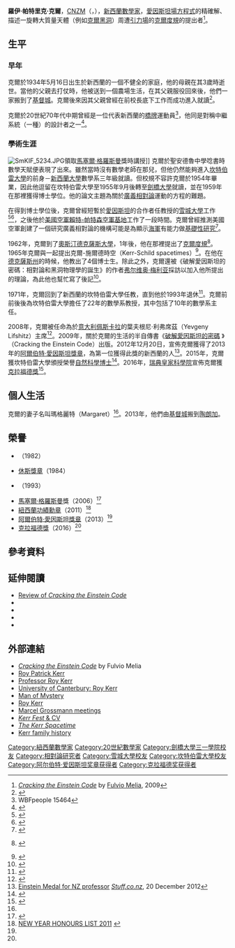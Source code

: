{{NoteTA|G1=物理學}}
{{Infobox scientist
|name              = 羅伊·克爾<br/>Roy Kerr
|image             = Roy_Kerr_with_his_wife.jpg
|caption           = 克爾與他的妻子瑪格麗特，2009年
|image_size        = 250px
|birth_date        = {{birth date and age|1934|5|16}}
|birth_place       = {{NZD}}{{link-en|庫勞 (新西蘭)|Kurow, New Zealand|庫勞}}
|death_date        =
|death_place       =
|residence         =
|citizenship       =
|nationality       = {{NZD}}
|ethnicity         =
|field             = [[數學|數學]]、[[理論物理學|理論物理學]]、[[天文學|天文學]]
|work_institutions =
|alma_mater        =
|doctoral_advisor  =
|doctoral_students =
|known_for         = [[克爾度規|克爾度規]]（克爾真空）
|author_abbrev_bot =
|author_abbrev_zoo =
|influences        =
|influenced        =
|prizes            =  [[休斯獎章|休斯獎章]]（1984）<br>{{link-en|新西蘭皇家學會盧瑟福勳章|Rutherford Medal (RSNZ)}}（1993）<br/>[[阿爾伯特·愛因斯坦獎章|阿爾伯特·愛因斯坦獎章]]（2013）<br/>[[克拉福德獎|克拉福德獎]]（2016）
|religion          =
|footnotes         =
|signature         =
}}

'''羅伊·帕特里克·克爾'''，[[紐西蘭功績勳章|CNZM]]（{{lang-en|'''Roy Patrick Kerr'''}}，{{bd|1934年|5月16日|||}}），[[新西蘭|新西蘭]][[數學家|數學家]]，[[愛因斯坦場方程式|愛因斯坦場方程式]]的精確解、描述一旋轉大質量天體（例如[[克爾黑洞|克爾黑洞]]）周遭[[引力場|引力場]]的[[克爾度規|克爾度規]]的提出者<ref>[http://www.press.uchicago.edu/presssite/metadata.epl?mode=synopsis&bookkey=409020 ''Cracking the Einstein Code''] {{webarchive|url=https://web.archive.org/web/20100619144727/http://www.press.uchicago.edu/presssite/metadata.epl?mode=synopsis&bookkey=409020 |date=2010-06-19 }} by [[Fulvio_Melia|Fulvio Melia]], 2009</ref>。

== 生平 ==
=== 早年 ===
克爾於1934年5月16日出生於新西蘭{{link-en|庫勞 (新西蘭)|Kurow, New Zealand|庫勞}}的一個不健全的家庭，他的母親在其3歲時逝世。當他的父親去打仗時，他被送到一個農場生活，在其父親服役回來後，他們一家搬到了[[基督城|基督城]]。克爾後來因其父親曾經在前校長底下工作而成功進入{{link-en|聖安德魯中學|St. Andrew's College, Christchurch}}就讀<ref name="Bright sparks">{{cite news |last=McCrone |first=John |title=Bright sparks and black holes |url=http://www.stuff.co.nz/the-press/christchurch-life/8372542/Bright-sparks-and-black-holes |accessdate=2 March 2013 |newspaper=[[The_Press|The Press]] |date=2 March 2013 |page=C2 |archive-date=2018-03-24 |archive-url=https://web.archive.org/web/20180324102232/http://www.stuff.co.nz/the-press/christchurch-life/8372542/Bright-sparks-and-black-holes |dead-url=no }}</ref>。

克爾於20世紀70年代中期曾經是一位代表新西蘭的[[橋牌|橋牌]]運動員<ref>WBFpeople 15464</ref>，他同是對稱中繼系統（一種{{link-en|投標系統|Bidding system}}）的設計者之一<ref>{{Cite web |url=http://www.bridgeguys.com/Conventions/symmetric_club_opening_bids.html |title=Symmetric Relay System at BridgeGuys.com |access-date=2015-03-25 |archive-url=https://web.archive.org/web/20160819160700/http://www.bridgeguys.com/Conventions/symmetric_club_opening_bids.html |archive-date=2016-08-19 |dead-url=yes }}</ref>。

=== 學術生涯 ===
[[File:SmKIF_5234.JPG|thumb]]領取[[馬塞爾·格羅斯曼|馬塞爾·格羅斯曼]]獎時講授]]
克爾於聖安德魯中學唸書時數學天賦便表現了出來。雖然當時沒有數學老師在那兒，但他仍然能夠進入[[坎特伯雷大學|坎特伯雷大學]]的前身－[[新西蘭大學|新西蘭大學]]數學系三年級就讀。但校規不容許克爾於1954年畢業，因此他逗留在坎特伯雷大學至1955年9月後轉至[[劍橋大學|劍橋大學]]就讀，並在1959年在那裡獲得博士學位。他的論文主題為關於[[廣義相對論|廣義相對論]]運動的方程的難題。

在得到博士學位後，克爾曾經短暫於[[愛因斯坦|愛因斯坦]]的合作者{{link-en|彼得·伯格曼|Peter Bergmann}}任教授的[[雪城大學|雪城大學]]工作<ref>{{Cite web |url=http://www.aps.org/programs/honors/prizes/prizerecipient.cfm?name=Peter%20G.%20Bergmann&year=2003 |title=APS site: Peter Bergmann receives Einstein prize |access-date=2015-03-25 |archive-date=2019-05-02 |archive-url=https://web.archive.org/web/20190502184559/https://www.aps.org/programs/honors/prizes/prizerecipient.cfm?name=Peter%20G.%20Bergmann&year=2003 |dead-url=no }}</ref><ref>{{Cite web |url=http://www34.homepage.villanova.edu/robert.jantzen/princeton_math/pmcxberg.htm |title=Obituary of Peter Bergmann |access-date=2015-03-25 |archive-date=2016-03-03 |archive-url=https://web.archive.org/web/20160303232834/http://www34.homepage.villanova.edu/robert.jantzen/princeton_math/pmcxberg.htm |dead-url=no }}</ref>，之後他於[[美國空軍|美國空軍]][[賴特-帕特森空軍基地|賴特-帕特森空軍基地]]工作了一段時間。克爾曾經推測美國空軍創建了一個研究廣義相對論的機構可能是為顯示[[美國海軍|海軍]]有能力做[[基礎性研究|基礎性研究]]<ref>{{cite arxiv | title=Discovering the Kerr and Kerr-Schild metrics  | eprint=0706.1109 | author1=Kerr | class=gr-qc | year=2007}}</ref>。

1962年，克爾到了[[奧斯汀德克薩斯大學|奧斯汀德克薩斯大學]]，1年後，他在那裡提出了[[克爾度規|克爾度規]]<ref>{{lang|en|Kerr, R.P., 1963, ''Physical Review Letters'', '''11''', 237.}} {{ADS|1963PhRvL..11..237K}} {{DOI|10.1103/PhysRevLett.11.237}}</ref>。1965年克爾與{{link-en|阿爾弗雷德·施爾德|Alfred Schild}}一起提出克爾-施爾德時空（Kerr-Schild spacetimes）<ref>{{cite arxiv | title=Extended Kerr-Schild spacetimes: General properties and some explicit examples  | eprint=1401.1060v2 | author1=Tomáš Málek | class=gr-qc | year=2014}}</ref>。在他在[[德克薩斯州|德克薩斯州]]的時候，他教出了4個博士生。除此之外，克爾還被《破解愛因斯坦的密碼：相對論和黑洞物理學的誕生》的作者[[弗尔维奥·梅利亚|弗尔维奥·梅利亚]]採訪以加入他所提出的理論，為此他也幫忙寫了後記<ref>{{Cite web |url=http://www.newscientist.com/article/mg20427295.900-review-cracking-the-einstein-code-by-fulvio-melia.html?DCMP=OTC-rss&nsref=physics-math |title=New Scientist review |access-date=2015-03-25 |archive-date=2015-04-02 |archive-url=https://web.archive.org/web/20150402152706/http://www.newscientist.com/article/mg20427295.900-review-cracking-the-einstein-code-by-fulvio-melia.html?DCMP=OTC-rss&nsref=physics-math |dead-url=no }}</ref>。

1971年，克爾回到了新西蘭的坎特伯雷大學任教，直到他於1993年退休<ref>{{Cite web |url=http://www.nndb.com/people/892/000170382/ |title=Roy Kerr - NNDB |access-date=2015-03-26 |archive-date=2021-01-23 |archive-url=https://web.archive.org/web/20210123045706/https://www.nndb.com/people/892/000170382/ |dead-url=no }}</ref>。克爾前前後後為坎特伯雷大學擔任了22年的數學系教授，其中包括了10年的數學系主任。

2008年，克爾被任命為於[[意大利|意大利]][[佩斯卡拉|佩斯卡拉]]的葉夫根尼·利弗席茲（Yevgeny Lifshitz）{{link-en|ICRANet公司|ICRANet}}主席<ref>{{cite journal |date=2012-12 |title=Staff, Visiting Scientists and Graduate Students at the Pescara Center |url=http://www.icranet.org/docs/Staff_VisitingScientists_GraduateStudents_2012.pdf |format=PDF |journal=ICRANet |location=Pescara, Italy |publisher=ICRANet |pages=6 |access-date=2015-03-26 |archive-date=2020-10-21 |archive-url=https://web.archive.org/web/20201021132528/http://www.icranet.org/docs/Staff_VisitingScientists_GraduateStudents_2012.pdf |dead-url=no }}</ref>。2009年，關於克爾的生活的半自傳書《[http://press.uchicago.edu/ucp/books/book/chicago/C/bo6817175.html 破解愛因斯坦的密碼] {{Wayback|url=http://press.uchicago.edu/ucp/books/book/chicago/C/bo6817175.html |date=20190327122940 }}》（Cracking the Einstein Code）出版。2012年12月20日，{{link-en|阿爾伯特·愛因斯坦學會|Albert Einstein Society}}宣佈克爾獲得了2013年的[[阿爾伯特·愛因斯坦獎章|阿爾伯特·愛因斯坦獎章]]，為第一位獲得此獎的新西蘭的人<ref name=AE>[http://www.stuff.co.nz/science/8101704/Einstein-Medal-for-NZ-professor Einstein Medal for NZ professor] {{Wayback|url=http://www.stuff.co.nz/science/8101704/Einstein-Medal-for-NZ-professor |date=20190502025425 }} ''[[Stuff.co.nz|Stuff.co.nz]]'', 20 December 2012</ref>。2015年，克爾獲坎特伯雷大學頒授榮譽[[自然科學博士|自然科學博士]]<ref>{{cite press release |url=http://www.comsdev.canterbury.ac.nz/rss/news/?articleId=1810 |title=Two Kiwi greats receive UC Honorary Doctorates |date=10 December 2015 |publisher=[[University_of_Canterbury|University of Canterbury]] |accessdate=16 December 2015 |archive-url=https://web.archive.org/web/20160304191002/http://www.comsdev.canterbury.ac.nz/rss/news/?articleId=1810 |archive-date=2016-03-04 |dead-url=yes }}</ref>。2016年，[[瑞典皇家科學院|瑞典皇家科學院]]宣佈克爾獲[[克拉福德獎|克拉福德獎]]<ref name=Craford>{{Cite web |url=http://www.crafoordprize.se/press/arkivpressreleases/thecrafoordprizesinmathematicsandastronomy2016.5.76308e0c152098549fa15a0.html |title=The Crafoord Prizes in Mathematics and Astronomy 2016 |access-date=2016-03-16 |archive-date=2020-11-08 |archive-url=https://web.archive.org/web/20201108171402/https://www.crafoordprize.se/press/arkivpressreleases/thecrafoordprizesinmathematicsandastronomy2016.5.76308e0c152098549fa15a0.html |dead-url=no }}</ref>。

== 個人生活 ==
克爾的妻子名叫瑪格麗特（Margaret）<ref name="Bright sparks" />。2013年，他們由[[基督城|基督城]]搬到[[陶朗加|陶朗加]]。

== 榮譽 ==
* {{link-en|海克特紀念獎章|Hector Memorial Medal}}（1982）
* [[休斯獎章|休斯獎章]]（1984）
* {{link-en|新西蘭皇家學會盧瑟福勳章|Rutherford Medal (RSNZ)}}（1993）
* [[馬塞爾·格羅斯曼|馬塞爾·格羅斯曼]]獎（2006）<ref>{{Cite web |url=http://www.icra.it/MG/mg11/mg11awards-booklet.pdf |title=Marcel Grossmann Award |accessdate=2015-03-26 |archive-date=2011-07-16 |archive-url=https://web.archive.org/web/20110716101805/http://www.icra.it/mg/mg11/mg11awards-booklet.pdf |dead-url=no }}</ref>
* [[紐西蘭功績勳章|紐西蘭功績勳章]]（2011）<ref>[http://www.dpmc.govt.nz/node/157 NEW YEAR HONOURS LIST 2011] {{webarchive|url=https://www.webcitation.org/6EPcK08xU?url=http://www.dpmc.govt.nz/node/157 |date=2013-02-13 }}</ref>
* [[阿爾伯特·愛因斯坦獎章|阿爾伯特·愛因斯坦獎章]]（2013）<ref name=AE/>
* [[克拉福德獎|克拉福德獎]]（2016）<ref name=Craford/>

== 參考資料 ==
{{reflist|2}}

== 延伸閱讀 ==
*[http://www.newscientist.com/article/mg20427295.900-review-cracking-the-einstein-code-by-fulvio-melia.html?DCMP=OTC-rss&nsref=physics-math Review of ''Cracking the Einstein Code''] {{Wayback|url=http://www.newscientist.com/article/mg20427295.900-review-cracking-the-einstein-code-by-fulvio-melia.html?DCMP=OTC-rss&nsref=physics-math |date=20150402152706 }}
* {{MathGenealogy|45397}}
* {{cite journal | author=Kerr, R. P. | title=Gravitational field of a spinning mass as an example of algebraically special metrics | journal=[[Phys._Rev._Lett.|Phys. Rev. Lett.]] | year=1963 | volume=11 | issue=5 | pages=237 | doi=10.1103/PhysRevLett.11.237 | bibcode=1963PhRvL..11..237K}}
* {{cite journal | author=Kerr, R. P.; & Schild, A. | title=Some algebraically degenerate solutions of Einstein's gravitational field equations | journal=Proc. Symp. Appl. Math. | year=1965 | volume=17 | pages=119}}
* {{cite journal | author=Debney, G.C.; Kerr, R. P.; & Schild, A. | title=Solutions of the Einstein and Einstein-Maxwell Equations | journal=[[J._Math._Phys.|J. Math. Phys.]]| year=1969 | volume=10 | issue=10 | pages=1842 | doi=10.1063/1.1664769|bibcode = 1969JMP....10.1842D }}

== 外部連結 ==
{{portal box|人物|數學|物理|天文學}}
*[https://web.archive.org/web/20100619144727/http://www.press.uchicago.edu/presssite/metadata.epl?mode=synopsis&bookkey=409020 ''Cracking the Einstein Code''] by Fulvio Melia
*[http://www-history.mcs.st-andrews.ac.uk/Biographies/Kerr_Roy.html Roy Patrick Kerr] {{WebCite|url=https://www.webcitation.org/6EPcLcUCj?url=http://www-history.mcs.st-andrews.ac.uk/Biographies/Kerr_Roy.html |date=20130213233256 |dateformat=iso }}
*[https://web.archive.org/web/20051215003113/http://ifs.massey.ac.nz/mathnews/centrefolds/58/Aug1993.shtml Professor Roy Kerr]
*[https://www.webcitation.org/6EPcJ6sJz?url=http://www.phys.canterbury.ac.nz/people/kerr.shtml University of Canterbury: Roy Kerr]
*[https://web.archive.org/web/20060212025144/http://www.listener.co.nz/default,2629.sm Man of Mystery]
*[http://scienceworld.wolfram.com/biography/KerrRoy.html Roy Kerr] {{WebCite|url=https://www.webcitation.org/6EPcIWtMk?url=http://scienceworld.wolfram.com/access-error/agent-denied.html |date=20130213233210 |dateformat=iso }}
*[https://web.archive.org/web/20061020152838/http://www.icra.it/MG/ Marcel Grossmann meetings]
*[http://www2.phys.canterbury.ac.nz/kerrfest/booklet.pdf ''Kerr Fest'' & CV] {{Wayback|url=http://www2.phys.canterbury.ac.nz/kerrfest/booklet.pdf |date=20210128161159 }}
*[https://web.archive.org/web/20150923232231/http://www.cambridge.org/uk/catalogue/catalogue.asp?isbn=9780521885126 ''The Kerr Spacetime'']
*[http://trove.nla.gov.au/work/19766681?q=%22e.arnold%22+%2Bkerr&c=book Kerr family history] {{Wayback|url=http://trove.nla.gov.au/work/19766681?q=%22e.arnold%22+%2Bkerr&c=book |date=20120229134346 }}

{{广义相对论}}
{{休斯奖章获得者}}
{{克拉福德奖获得者}}
{{阿尔伯特·爱因斯坦奖章获得者}}

{{Authority control}}
{{DEFAULTSORT:Kerr, Roy Patrick}}
[[Category:紐西蘭數學家|Category:紐西蘭數學家]]
[[Category:20世紀數學家|Category:20世紀數學家]]
[[Category:劍橋大學三一學院校友|Category:劍橋大學三一學院校友]]
[[Category:相對論研究者|Category:相對論研究者]]
[[Category:雪城大學校友|Category:雪城大學校友]]
[[Category:坎特伯雷大學校友|Category:坎特伯雷大學校友]]
[[Category:阿尔伯特·爱因斯坦奖章获得者|Category:阿尔伯特·爱因斯坦奖章获得者]]
[[Category:克拉福德奖获得者|Category:克拉福德奖获得者]]